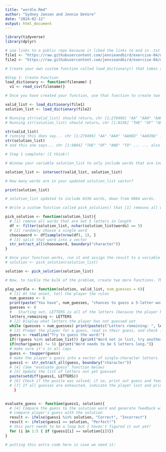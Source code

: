 ```yaml
---
title: "wordle.Rmd"
author: "Sydney Jansen and Jennie DeVore"
date: "2024-02-12"
output: html_document
---
```


```r

library(tidyverse)
library(dplyr)

# use links to a public repo because it liked the links to end in .txt instead of the token when the repo was set to private
file1 <- "https://raw.githubusercontent.com/jennieandbird/exercise-04/main/collins-scrabble-words-2019.txt"
file2 <- "https://raw.githubusercontent.com/jennieandbird/exercise-04/main/google-10000-english-usa-no-swears.txt"

# Create your own custom function called load_dictionary() that takes a single argument, “filename”, that can be used to read in either of the two data files you downloaded.

#Step 1: Create Function
load_dictionary <- function(filename) {
  v1 <- read_csv(filename)}

# Once you have created your function, use that function to create two variables, solution_list and valid_list, that, respectively contain vectors of possible solution words and valid words to guess. That is, you should be able to run the following to create these two vectors

valid_list <- load_dictionary(file1)
solution_list <- load_dictionary(file2)

# Running str(valid_list) should return… chr [1:279496] "AA" "AAH" "AAHED" "AAHING"...
# Running str(solution_list) should return… chr [1:8336] "THE" "OF" "AND" "TO"...

str(valid_list)
# running this does say... chr [1:279496] "AA" "AAH" "AAHED" "AAHING" ..." ...so that's good!
str(solution_list)
# and this one says... chr [1:9884] "THE" "OF" "AND" "TO" ... ... also good!

# Step 1 complete! (I think!)

```
```r
# Winnow your variable solution_list to only include words that are included in valid_list. There are multiple ways that you could do this, but the set operation function, intersection() is an easy way. Use R help to look at the documentation for the intersection() function to see if you can get that to work. 

solution_list <- intersect(valid_list, solution_list)

# How many words are in your updated solution_list vector?

print(solution_list)

# solution_list updated to include 8336 words, down from 9884 words.

```
``` r
# Write a custom function called pick_solution() that [1] removes all words from solution_list that are not 5 letters in length, [2] then randomly chooses a single word from those that remain, and [3] then splits that word into a vector of single-character elements. You should be able to pass your solution_list vector as the argument to the function.

pick_solution <- function(solution_list){
  # [1] remove all words that are not 5 letters in length
  df <- filter(solution_list, nchar(solution_list$words) == 5)
  # [2] randomly choose a single word
  chooseword <- df[sample(nrow(df), 1), ]
  # [3] split that word into a vector
  str_extract_all(chooseword, boundary("character"))
}

# Once your function works, run it and assign the result to a variable called solution.
# solution <- pick_solution(solution_list)

solution <- pick_solution(solution_list)

```


``` r
# Now, to tackle the bulk of the problem, create two more functions. The first should be called play_wordle() and it should take three arguments: [1] the answer to the puzzle (the value of your solution variable), [2] a list of valid guesses (the contents of your valid_list variable), and [3] a value for “number of guesses”, which you should set to the original Wordle game default of 6.

play_wordle <- function(solution, valid_list, num_guesses = 6){
  # [1] At the onset, tell the player the rules
  num_guesses <- 6
  print(paste("You have", num_guesses, "chances to guess a 5-letter word."))
  guesses <- 0
  #   Starting out, LETTERS is all of the letters (because the player has not guessed any yet) but will need to update with subtracted letters that were guessed
  letters_remaining <- LETTERS
  # [2] Display what letters the player has not guessed yet
  while (guesses < num_guesses) print(paste(c("Letters remaining: ", letters_remaining), collapse = " ")
  # [3] Prompt the player for a guess, read in their guess, and check if it is valid
  guess <- readline("Try to guess the word!") 
  if(!(guess %in% solution_list)) {print("Word not in list, try another please!")}
  if(nchar(guess) != 5) {print("Word needs to be 5 letters long.")}
  # make sure it's in all caps
  guess <- toupper(guess)
  # make the player's guess into a vector of single-character letters
  guess1 <- str_extract_all(guess, boundary("character"))
  # [4] (See "evaluate_guess" function below)
  # [5] Update the list of letters not yet guessed
  paste(setdiff(guess1, LETTERS))
  # [6] Check if the puzzle was solved; if so, print out guess and feedback history, if not, prompt for another guess
  # [7] If all guesses are exhausted, indicate the player lost and print out guess and feedback history
    }

  
evaluate_guess <- function(guess1, solution){
  # [4] Compare the guess to the solution word and generate feedback with a separate helper function  
  # compare player's guess with the solution
  result <- ifelse(guess1 %in% solution, "Correct", "Incorrect")
  result <- ifelse(guess1 == solution, "Perfect!")
  # this part needs to be a loop but I haven't figured it out yet!
  for (i in 1:5 { if (guess1[i] == solution[i])}) 
}

```

```r
# putting this extra code here in case we need it:

```